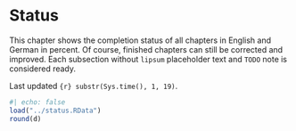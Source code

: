 # Status {.unnumbered #sec-status-status}

This chapter shows the completion status of all chapters in English and German in percent. Of course, finished chapters can still be corrected and improved. Each subsection without ```lipsum``` placeholder text and ```TODO``` note is considered ready.

Last updated `{r} substr(Sys.time(), 1, 19)`.

```R
#| echo: false
load("../status.RData")
round(d)
```
